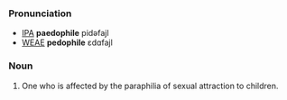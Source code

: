 ===Pronunciation===
*[[IPA]] '''paedophile''' pidəfajl
*[[WEAE]] '''pedophile''' εdɑfajl

===Noun===
# One who is affected by the paraphilia of sexual attraction to children.